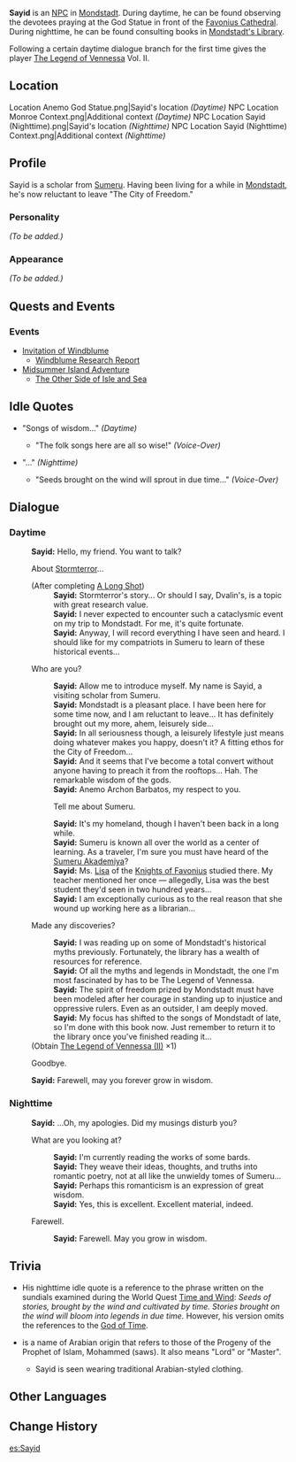 {{Meta
<!-- REMOVE THIS TEMPLATE AFTER ADDING MISSING INFO -->
|missing_NPC_profile  = yes
}}
{{Character Infobox
|image            = NPC Sayid.png
|region           = Mondstadt
|region2          = Sumeru
|title            = Traveling Scholar
|dialoguereward   = {{Card|The Legend of Vennessa|Vol. II|type=Book|rarity=3}}
|type             = NPC
}}
'''Sayid''' {{Lang|ar=سيد|ar_rm=Sayyid}} is an [[NPC]] in [[Mondstadt]]. During daytime, he can be found observing the devotees praying at the God Statue in front of the [[Favonius Cathedral]]. During nighttime, he can be found consulting books in [[Mondstadt's Library]].

Following a certain daytime dialogue branch for the first time gives the player [[The Legend of Vennessa]] Vol. II.

==Location==
<gallery hideaddbutton="true" captionalign="center">
Location Anemo God Statue.png|Sayid's location ''(Daytime)''
NPC Location Monroe Context.png|Additional context ''(Daytime)'' <!--good enough context to use-->
NPC Location Sayid (Nighttime).png|Sayid's location ''(Nighttime)''
NPC Location Sayid (Nighttime) Context.png|Additional context ''(Nighttime)''
</gallery>

==Profile==
<!-- detailed story/lore information goes here -->
Sayid is a scholar from [[Sumeru]]. Having been living for a while in [[Mondstadt]], he's now reluctant to leave "The City of Freedom."

===Personality===
''(To be added.)''

===Appearance===
''(To be added.)''

==Quests and Events==
===Events===
* [[Invitation of Windblume]]
** [[Windblume Research Report]]
* [[Midsummer Island Adventure]]
** [[The Other Side of Isle and Sea]]

==Idle Quotes==
* "Songs of wisdom..." ''(Daytime)''
** {{A|VO Sayid 01.ogg}} "The folk songs here are all so wise!" ''(Voice-Over)''
* "..." ''(Nighttime)''
** {{A|VO Sayid 02.ogg}} "Seeds brought on the wind will sprout in due time..." ''(Voice-Over)''

==Dialogue==
{{Dialogue start}}
===Daytime===
:'''Sayid:''' Hello, my friend. You want to talk?
:{{DIcon}} About [[Dvalin|Stormterror]]...
:;(After completing [[A Long Shot]])
::'''Sayid:''' Stormterror's story... Or should I say, Dvalin's, is a topic with great research value.
::'''Sayid:''' I never expected to encounter such a cataclysmic event on my trip to Mondstadt. For me, it's quite fortunate.
::'''Sayid:''' Anyway, I will record everything I have seen and heard. I should like for my compatriots in Sumeru to learn of these historical events...
:{{DIcon}} Who are you?
::'''Sayid:''' Allow me to introduce myself. My name is Sayid, a visiting scholar from Sumeru.
::'''Sayid:''' Mondstadt is a pleasant place. I have been here for some time now, and I am reluctant to leave... It has definitely brought out my more, ahem, leisurely side...
::'''Sayid:''' In all seriousness though, a leisurely lifestyle just means doing whatever makes you happy, doesn't it? A fitting ethos for the City of Freedom...
::'''Sayid:''' And it seems that I've become a total convert without anyone having to preach it from the rooftops... Hah. The remarkable wisdom of the gods.
::'''Sayid:''' Anemo Archon Barbatos, my respect to you.
::{{DIcon}} Tell me about Sumeru.
::'''Sayid:''' It's my homeland, though I haven't been back in a long while.
::'''Sayid:''' Sumeru is known all over the world as a center of learning. As a traveler, I'm sure you must have heard of the [[Sumeru Akademiya]]?
::'''Sayid:''' Ms. [[Lisa]] of the [[Knights of Favonius]] studied there. My teacher mentioned her once &mdash; allegedly, Lisa was the best student they'd seen in two hundred years...
::'''Sayid:''' I am exceptionally curious as to the real reason that she wound up working here as a librarian...
:{{DIcon|Reward}} Made any discoveries?
::'''Sayid:''' I was reading up on some of Mondstadt's historical myths previously. Fortunately, the library has a wealth of resources for reference.
::'''Sayid:''' Of all the myths and legends in Mondstadt, the one I'm most fascinated by has to be The Legend of Vennessa.
::'''Sayid:''' The spirit of freedom prized by Mondstadt must have been modeled after her courage in standing up to injustice and oppressive rulers. Even as an outsider, I am deeply moved.
::'''Sayid:''' My focus has shifted to the songs of Mondstadt of late, so I'm done with this book now. Just remember to return it to the library once you've finished reading it...
:;(Obtain [[The Legend of Vennessa (II)]] ×1)
:{{DIcon}} Goodbye.
:'''Sayid:''' Farewell, may you forever grow in wisdom.

===Nighttime===
:'''Sayid:''' ...Oh, my apologies. Did my musings disturb you?
:{{DIcon}} What are you looking at?
::'''Sayid:''' I'm currently reading the works of some bards.
::'''Sayid:''' They weave their ideas, thoughts, and truths into romantic poetry, not at all like the unwieldy tomes of Sumeru...
::'''Sayid:''' Perhaps this romanticism is an expression of great wisdom.
::'''Sayid:''' Yes, this is excellent. Excellent material, indeed.
:{{DIcon}} Farewell.
::'''Sayid:''' Farewell. May you grow in wisdom.
{{Dialogue end}}

==Trivia==
*His nighttime idle quote is a reference to the phrase written on the sundials examined during the World Quest [[Time and Wind]]: ''Seeds of stories, brought by the wind and cultivated by time. Stories brought on the wind will bloom into legends in due time.'' However, his version omits the references to the [[God of Time]].
*{{Lang|{{w|Sayyid_(name)|Sayid}}|ar=سيد|ar_rm=Syid}} is a name of Arabian origin that refers to those of the Progeny of the Prophet of Islam, Mohammed (saws). It also means "Lord" or "Master".
**Sayid is seen wearing traditional Arabian-styled clothing.

==Other Languages==
{{Other Languages
|default_hidden = 1
|en      = Sayid
|zhs     = 萨义德
|zhs_rm  = Sàyìdé
|zht     = 薩伊德
|zht_rm  = Sàyìdé
|ja      = サイード
|ja_rm   = Saiido
|ko      = 사이드
|ko_rm   = Sa'ideu
|es      = Sayid
|fr      = Sayid
|ru      = Саид
|th      = Sayid
|vi      = Sayid
|de      = Sayid
|id      = Sayid
|pt      = Sayid
}}

==Change History==
{{Change History|1.0}}
[[es:Sayid]]
